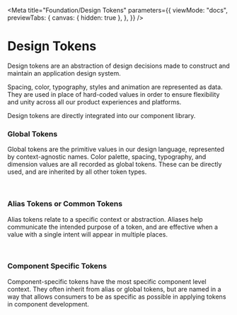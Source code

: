 
<Meta
  title="Foundation/Design Tokens"
  parameters={{
    viewMode: "docs",
    previewTabs: {
      canvas: { hidden: true },
    },
  }}
/>

# Design Tokens

Design tokens are an abstraction of design decisions made to construct and maintain an application design system.

Spacing, color, typography, styles and animation are represented as data. They are used in place of hard-coded values in order to ensure flexibility and unity across all our product experiences and platforms.

Design tokens are directly integrated into our component library.

### Global Tokens

Global tokens are the primitive values in our design language, represented by context-agnostic names. Color palette, spacing, typography, and dimension values are all recorded as global tokens. These can be directly used, and are inherited by all other token types.

<br />

### Alias Tokens or Common Tokens

Alias tokens relate to a specific context or abstraction. Aliases help communicate the intended purpose of a token, and are effective when a value with a single intent will appear in multiple places.

<br />

### Component Specific Tokens

Component-specific tokens have the most specific component level context. They often inherit from alias or global tokens, but are named in a way that allows consumers to be as specific as possible in applying tokens in component development.
